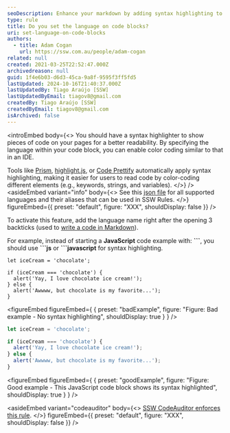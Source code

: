```yaml
---
seoDescription: Enhance your markdown by adding syntax highlighting to code blocks for improved readability and easier debugging.
type: rule
title: Do you set the language on code blocks?
uri: set-language-on-code-blocks
authors:
  - title: Adam Cogan
    url: https://ssw.com.au/people/adam-cogan
related: null
created: 2021-03-25T22:52:47.000Z
archivedreason: null
guid: 1f4e6b03-d6d3-45ca-9a8f-9595f3ff5fd5
lastUpdated: 2024-10-16T21:40:37.000Z
lastUpdatedBy: Tiago Araújo [SSW]
lastUpdatedByEmail: tiagov8@gmail.com
createdBy: Tiago Araújo [SSW]
createdByEmail: tiagov8@gmail.com
isArchived: false
---
```


<introEmbed
  body={<>
You should have a syntax highlighter to show pieces of code on your pages for a better readability. By specifying the language within your code block, you can enable color coding similar to that in an IDE.

Tools like [Prism](https://prismjs.com), [highlight.js](https://highlightjs.org), or [Code Prettify](https://github.com/googlearchive/code-prettify) automatically apply syntax highlighting, making it easier for users to read code by color-coding different elements (e.g., keywords, strings, and variables).
  </>}
/>
<asideEmbed
  variant="info"
  body={<>
    See this [json file](https://unpkg.com/gatsby-remark-vscode@1.0.3/lib/grammars/manifest.json) for all supported languages and their aliases that can be used in SSW Rules.
  </>}
  figureEmbed={{
    preset: "default",
    figure: "XXX",
    shouldDisplay: false
  }}
/>

To activate this feature, add the language name right after the opening 3 backticks (used to [write a code in Markdown](https://www.ssw.com.au/rules/rule/#11-code)).

For example, instead of starting a **JavaScript** code example with: **&#96;&#96;&#96;**, you should use **&#96;&#96;&#96;js** or **&#96;&#96;&#96;javascript** for syntax highlighting.

```none
let iceCream = 'chocolate';

if (iceCream === 'chocolate') {
  alert('Yay, I love chocolate ice cream!');
} else {
  alert('Awwww, but chocolate is my favorite...');
}
```

<figureEmbed figureEmbed={ {
  preset: "badExample",
  figure: "Figure: Bad example - No syntax highlighting",
  shouldDisplay: true
} } />


```javascript
let iceCream = 'chocolate';

if (iceCream === 'chocolate') {
  alert('Yay, I love chocolate ice cream!');
} else {
  alert('Awwww, but chocolate is my favorite...');
}
```

<figureEmbed figureEmbed={ {
  preset: "goodExample",
  figure: "Figure: Good example - This JavaScript code block shows its syntax highlighted",
  shouldDisplay: true
} } />


<asideEmbed
  variant="codeauditor"
  body={<>
    [SSW CodeAuditor enforces this rule](https://codeauditor.com/rules).
  </>}
  figureEmbed={{
    preset: "default",
    figure: "XXX",
    shouldDisplay: false
  }}
/>
